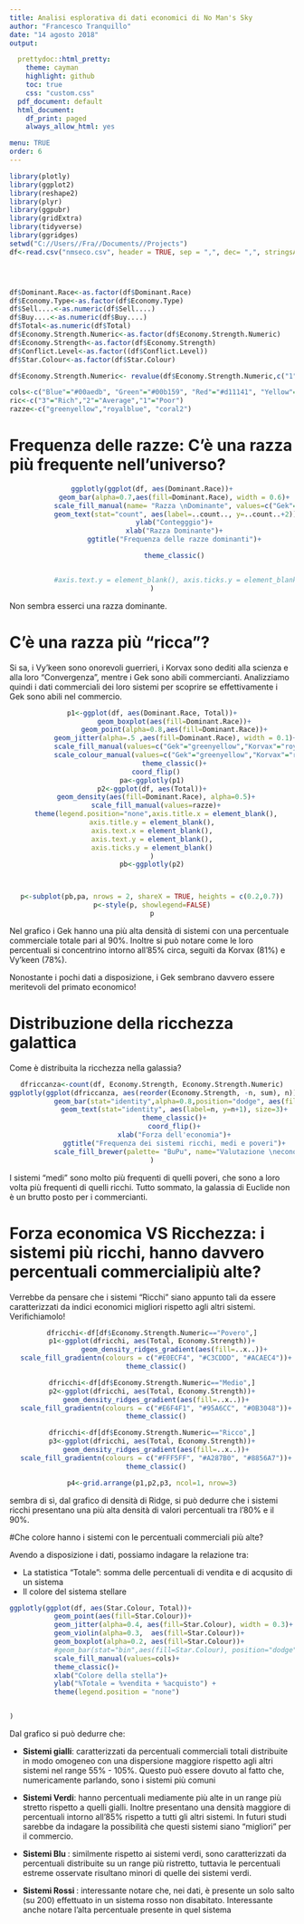 ```yaml
---
title: Analisi esplorativa di dati economici di No Man's Sky
author: "Francesco Tranquillo"
date: "14 agosto 2018"
output:

  prettydoc::html_pretty:
    theme: cayman
    highlight: github
    toc: true
    css: "custom.css"
  pdf_document: default
  html_document:
    df_print: paged
    always_allow_html: yes

menu: TRUE
order: 6
---
```

<style type="text/css">
h1.title {
  font-size: 38px;
}
</style>
```r
library(plotly)
library(ggplot2)
library(reshape2)
library(plyr)
library(ggpubr)
library(gridExtra)
library(tidyverse)
library(ggridges)
setwd("C://Users//Fra//Documents//Projects")
df<-read.csv("nmseco.csv", header = TRUE, sep = ",", dec= ",", stringsAsFactors = FALSE)




df$Dominant.Race<-as.factor(df$Dominant.Race)
df$Economy.Type<-as.factor(df$Economy.Type)
df$Sell....<-as.numeric(df$Sell....)
df$Buy....<-as.numeric(df$Buy....)
df$Total<-as.numeric(df$Total)
df$Economy.Strength.Numeric<-as.factor(df$Economy.Strength.Numeric)
df$Economy.Strength<-as.factor(df$Economy.Strength)
df$Conflict.Level<-as.factor((df$Conflict.Level))
df$Star.Colour<-as.factor(df$Star.Colour)

df$Economy.Strength.Numeric<- revalue(df$Economy.Strength.Numeric,c("1"="Povero","2"="Medio","3"="Ricco"))

cols<-c("Blue"="#00aedb", "Green"="#00b159", "Red"="#d11141", "Yellow"="#ffc425")
ric<-c("3"="Rich","2"="Average","1"="Poor")
razze<-c("greenyellow","royalblue", "coral2")

```
<div style="page-break-after: always;"></div>
# Frequenza delle razze: C'è una razza più frequente nell'universo?
<center>
```r


ggplotly(ggplot(df, aes(Dominant.Race))+
           geom_bar(alpha=0.7,aes(fill=Dominant.Race), width = 0.6)+
           scale_fill_manual(name= "Razza \nDominante", values=c("Gek"="greenyellow","Korvax"="royalblue", "Vy'keen"="coral2"))+
           geom_text(stat="count", aes(label=..count.., y=..count..+2))+
           ylab("Contegggio")+
           xlab("Razza Dominante")+
           ggtitle("Frequenza delle razze dominanti")+

           theme_classic()


           #axis.text.y = element_blank(), axis.ticks.y = element_blank()
)
```
</center>
Non sembra esserci una razza dominante.


# C'è una razza più "ricca"?
Si sa, i Vy'keen sono onorevoli guerrieri, i Korvax sono dediti alla scienza e alla loro "Convergenza", mentre i Gek sono abili commercianti. Analizziamo quindi i dati commerciali dei loro sistemi per scoprire se effettivamente i Gek sono abili nel commercio.
<center>
```r
p1<-ggplot(df, aes(Dominant.Race, Total))+
           geom_boxplot(aes(fill=Dominant.Race))+
           geom_point(alpha=0.8,aes(fill=Dominant.Race))+
           geom_jitter(alpha=.5 ,aes(fill=Dominant.Race), width = 0.1)+
           scale_fill_manual(values=c("Gek"="greenyellow","Korvax"="royalblue", "Vy'keen"="coral2"))+
           scale_colour_manual(values=c("Gek"="greenyellow","Korvax"="royalblue", "Vy'keen"="coral2"))+
           theme_classic()+
  coord_flip()
pa<-ggplotly(p1)
p2<-ggplot(df, aes(Total))+
  geom_density(aes(fill=Dominant.Race), alpha=0.5)+
  scale_fill_manual(values=razze)+
  theme(legend.position="none",axis.title.x = element_blank(),
axis.title.y = element_blank(),
axis.text.x = element_blank(),
axis.text.y = element_blank(),
axis.ticks.y = element_blank()
)
pb<-ggplotly(p2)



p<-subplot(pb,pa, nrows = 2, shareX = TRUE, heights = c(0.2,0.7))
p<-style(p, showlegend=FALSE)
p
```
</center>
Nel grafico i Gek hanno una più alta densità di sistemi con una percentuale commerciale totale pari al 90%. Inoltre si può notare come le loro percentuali si concentrino intorno all'85% circa, seguiti da Korvax (81%) e Vy'keen (78%).

Nonostante i pochi dati a disposizione, i Gek sembrano davvero essere meritevoli del primato economico!
<div style="page-break-after: always;"></div>


# Distribuzione della ricchezza galattica
Come è distribuita la ricchezza nella galassia?
<center>
```r


dfriccanza<-count(df, Economy.Strength, Economy.Strength.Numeric)
ggplotly(ggplot(dfriccanza, aes(reorder(Economy.Strength, -n, sum), n))+
           geom_bar(stat="identity",alpha=0.8,position="dodge", aes(fill=Economy.Strength.Numeric), width = 0.6)+
           geom_text(stat="identity", aes(label=n, y=n+1), size=3)+
           theme_classic()+
           coord_flip()+
           xlab("Forza dell'economia")+
           ggtitle("Frequenza dei sistemi ricchi, medi e poveri")+
           scale_fill_brewer(palette= "BuPu", name="Valutazione \neconomica")
)
```
</center>
I sistemi "medi" sono molto più frequenti di quelli poveri, che sono a loro volta più frequenti di quelli ricchi.
Tutto sommato, la galassia di Euclide non è un brutto posto per i commercianti.

# Forza economica VS Ricchezza: i sistemi più ricchi, hanno davvero percentuali commercialipiù alte?
Verrebbe da pensare che i sistemi "Ricchi" siano appunto tali da essere caratterizzati da indici economici migliori rispetto agli altri sistemi. Verifichiamolo!
<center>
```r
dfricchi<-df[df$Economy.Strength.Numeric=="Povero",]
p1<-ggplot(dfricchi, aes(Total, Economy.Strength))+
           geom_density_ridges_gradient(aes(fill=..x..))+
  scale_fill_gradientn(colours = c("#E0ECF4", "#C3CDDD", "#ACAEC4"))+
  theme_classic()

dfricchi<-df[df$Economy.Strength.Numeric=="Medio",]
p2<-ggplot(dfricchi, aes(Total, Economy.Strength))+
  geom_density_ridges_gradient(aes(fill=..x..))+
  scale_fill_gradientn(colours = c("#E6F4F1", "#95A6CC", "#0B3048"))+
  theme_classic()

dfricchi<-df[df$Economy.Strength.Numeric=="Ricco",]
p3<-ggplot(dfricchi, aes(Total, Economy.Strength))+
  geom_density_ridges_gradient(aes(fill=..x..))+
  scale_fill_gradientn(colours = c("#FFF5FF", "#A287B0", "#8856A7"))+
  theme_classic()

p4<-grid.arrange(p1,p2,p3, ncol=1, nrow=3)


```
</center>
sembra di sì, dal grafico di densità di Ridge, si può dedurre che i sistemi ricchi presentano una più alta densità di valori percentuali tra l'80% e il 90%.
<div style="page-break-after: always;"></div>


#Che colore hanno i sistemi con le percentuali commerciali più alte?

Avendo a disposizione i dati, possiamo indagare la relazione tra:

* La statistica "Totale": somma delle percentuali di vendita e di acqusito di un sistema
* Il colore del sistema stellare
<center>
```r

ggplotly(ggplot(df, aes(Star.Colour, Total))+
           geom_point(aes(fill=Star.Colour))+
           geom_jitter(alpha=0.4, aes(fill=Star.Colour), width = 0.3)+
           geom_violin(alpha=0.3,  aes(fill=Star.Colour))+
           geom_boxplot(alpha=0.2, aes(fill=Star.Colour))+
           #geom_bar(stat="bin",aes(fill=Star.Colour), position="dodge")+
           scale_fill_manual(values=cols)+
           theme_classic()+
           xlab("Colore della stella")+
           ylab("%Totale = %vendita + %acquisto") +
           theme(legend.position = "none")


)

```
</center>
Dal grafico si può dedurre che:

* <b>Sistemi gialli</b>: caratterizzati da percentuali commerciali totali distribuite in modo omogeneo con una dispersione maggiore rispetto agli altri sistemi nel range 55% - 105%. Questo può essere dovuto al fatto che, numericamente parlando, sono i sistemi più comuni

* <b>Sistemi Verdi</b>: hanno percentuali mediamente più alte in un range più stretto rispetto a quelli gialli. Inoltre presentano una densità maggiore di percentuali intorno all'85% rispetto a tutti gli altri sistemi. In futuri studi sarebbe da indagare la possibilità che questi sistemi siano "migliori" per il commercio.

* <b>Sistemi Blu </b>: similmente rispetto ai sistemi verdi, sono caratterizzati da percentuali distribuite su un range più ristretto, tuttavia le percentuali estreme osservate risultano minori di quelle dei sistemi verdi.

* <b>Sistemi Rossi </b>: interessante notare che, nei dati, è presente un solo salto (su 200) effettuato in un sistema rosso non disabitato. Interessante anche notare l'alta percentuale presente in quel sistema

